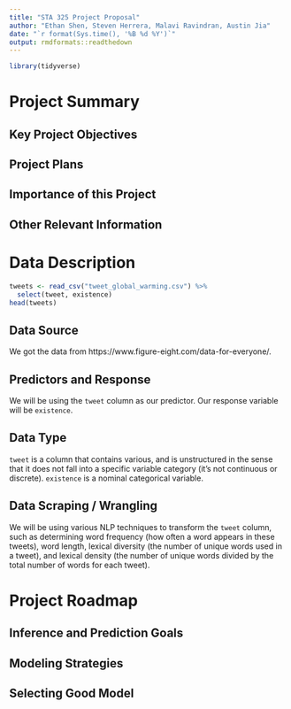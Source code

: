 ```yaml
---
title: "STA 325 Project Proposal"
author: "Ethan Shen, Steven Herrera, Malavi Ravindran, Austin Jia"
date: "`r format(Sys.time(), '%B %d %Y')`"
output: rmdformats::readthedown
---
```


```r
library(tidyverse)
```

# Project Summary 

## Key Project Objectives 


## Project Plans



## Importance of this Project


## Other Relevant Information 



# Data Description 

```r
tweets <- read_csv("tweet_global_warming.csv") %>%
  select(tweet, existence)
head(tweets)
```

## Data Source 

We got the data from https://www.figure-eight.com/data-for-everyone/. 

## Predictors and Response

We will be using the `tweet` column as our predictor. Our response variable will be `existence`. 

## Data Type 

`tweet` is a column that contains various, and is unstructured in the sense that it does not fall into a specific variable category (it's not continuous or discrete). `existence` is a nominal categorical variable. 

## Data Scraping / Wrangling 

We will be using various NLP techniques to transform the `tweet` column, such as determining word frequency (how often a word appears in these tweets), word length, lexical diversity (the number of unique words used in a tweet), and lexical density (the number of unique words divided by the total number of words for each tweet).

# Project Roadmap 

## Inference and Prediction Goals

## Modeling Strategies

## Selecting Good Model


